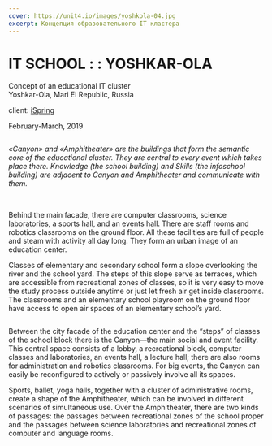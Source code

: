 ```yaml
---
cover: https://unit4.io/images/yoshkola-04.jpg
excerpt: Концепция образовательного IT кластера
---
```


# IT SCHOOL : : YOSHKAR-OLA

Concept of an educational IT cluster <br/>
Yoshkar-Ola, Mari El Republic, Russia

client: <a href="https://www.ispring.ru/" target="_blank">iSpring</a>

February-March, 2019

<Image src="/images/yoshkola-08.jpg" alt="" />

_«Canyon» and «Amphitheater» are the buildings that form the semantic core of the educational cluster. They are central to every event which takes place there. Knowledge (the school building) and Skills (the infoschool building) are adjacent to Canyon and Amphitheater and communicate with them._

<Carousel effect='crossfade'>
	<Image src="/images/yoshkola-01_1.jpg" alt="" />
	<Image src="/images/yoshkola-01_2.jpg" alt="" />
	<Image src="/images/yoshkola-01_3.jpg" alt="" />
	<Image src="/images/yoshkola-01_4.jpg" alt="" />
	<Image src="/images/yoshkola-01_5.jpg" alt="" />
</Carousel>

Behind the main facade, there are computer classrooms, science laboratories, a sports hall, and an events hall. There are staff rooms and robotics classrooms on the ground floor. All these facilities are full of people and steam with activity all day long. They form an urban image of an education center.

Classes of elementary and secondary school form a slope overlooking the river and the school yard. The steps of this slope serve as terraces, which are accessible from recreational zones of classes, so it is very easy to move the study process outside anytime or just let fresh air get inside classrooms. The classrooms and an elementary school playroom on the ground floor have access to open air spaces of an elementary school’s yard.

<Image src="/images/yoshkola-03.jpg" alt="" />

Between the city facade of the education center and the “steps” of classes of the school block there is the Canyon—the main social and event facility. This central space consists of a lobby, a recreational block, computer classes and laboratories, an events hall, a lecture hall; there are also rooms for administration and robotics classrooms. For big events, the Canyon can easily be reconfigured to actively or passively involve all its spaces.

Sports, ballet, yoga halls, together with a cluster of administrative rooms, create a shape of the Amphitheater, which can be involved in different scenarios of simultaneous use. Over the Amphitheater, there are two kinds of passages: the passages between recreational zones of the school proper and the passages between science laboratories and recreational zones of computer and language rooms.

<Image src="/images/yoshkola-04.jpg" alt="" />


